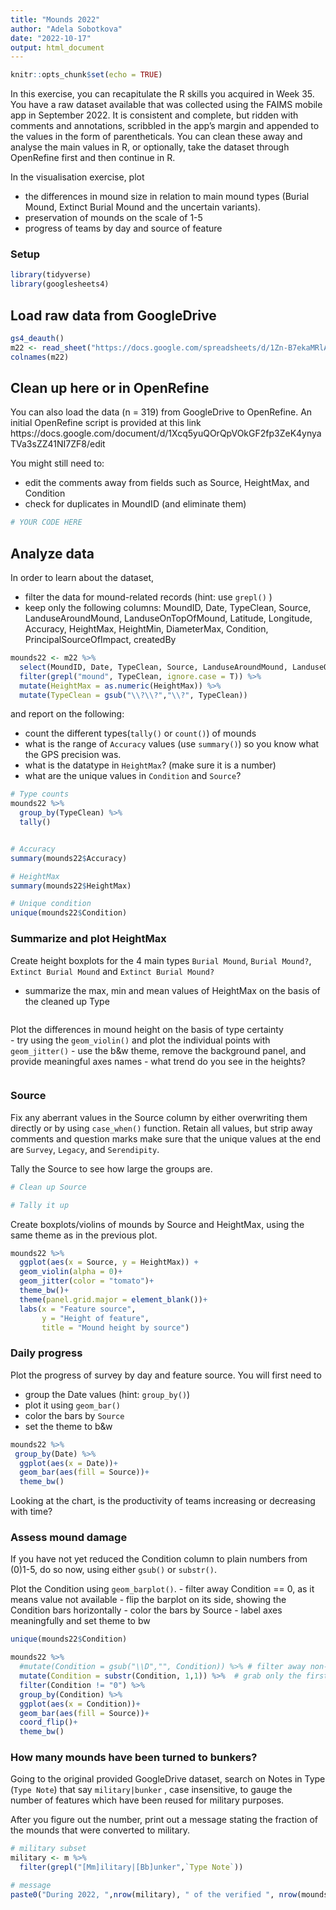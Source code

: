 ```yaml
---
title: "Mounds 2022"
author: "Adela Sobotkova"
date: "2022-10-17"
output: html_document
---
```


```r
knitr::opts_chunk$set(echo = TRUE)
```

In this exercise, you can recapitulate the R skills you acquired in Week 35.
You have a raw dataset available that was collected using the FAIMS mobile app in September 2022. It is consistent and complete, but ridden with comments and annotations, scribbled in the app's margin and appended to the values in the form of parentheticals. You can clean these away and analyse the main values in R, or optionally, take the dataset through OpenRefine first and then continue in R. 

In the visualisation exercise, plot 

- the differences in mound size in relation to main mound types (Burial Mound, Extinct Burial Mound and the uncertain variants). 
- preservation of mounds on the scale of 1-5
- progress of teams by day and source of feature

### Setup
```r
library(tidyverse)
library(googlesheets4)
```


## Load raw data from GoogleDrive
```r
gs4_deauth()
m22 <- read_sheet("https://docs.google.com/spreadsheets/d/1Zn-B7ekaMRlAx3QbuQ3RiEGaX_IQlPpfMvTehfRyCy0/edit#gid=330777145")
colnames(m22)
```

## Clean up here or in OpenRefine

You can also load the data (n = 319) from GoogleDrive to OpenRefine. 
An initial OpenRefine script is provided at this link https://docs.google.com/document/d/1Xcq5yuQOrQpVOkGF2fp3ZeK4ynyaTVa3sZZ41NI7ZF8/edit

You might still need to:

- edit the comments away from fields such as Source, HeightMax, and Condition
- check for duplicates in MoundID (and eliminate them)

```r
# YOUR CODE HERE
```

## Analyze data

In order to learn about the dataset, 

- filter the data for mound-related records (hint: use `grepl()` )
- keep only the following columns: MoundID, Date, TypeClean, Source, LanduseAroundMound, LanduseOnTopOfMound, Latitude, Longitude, Accuracy, HeightMax, HeightMin, DiameterMax,
         Condition, PrincipalSourceOfImpact, createdBy
```r
mounds22 <- m22 %>% 
  select(MoundID, Date, TypeClean, Source, LanduseAroundMound, LanduseOnTopOfMound, Latitude, Longitude, Accuracy, HeightMax, HeightMin, DiameterMax,Condition, PrincipalSourceOfImpact, createdBy, createdAtGMT) %>% 
  filter(grepl("mound", TypeClean, ignore.case = T)) %>% 
  mutate(HeightMax = as.numeric(HeightMax)) %>% 
  mutate(TypeClean = gsub("\\?\\?","\\?", TypeClean))

```
and report on the following:

- count the different types(`tally()` or `count()`) of mounds
- what is the range of `Accuracy` values (use `summary()`) so you know what the GPS precision was.
- what is the datatype in `HeightMax`? (make sure it is a number)
- what are the unique values in `Condition` and `Source`? 

```r
# Type counts
mounds22 %>% 
  group_by(TypeClean) %>% 
  tally()


# Accuracy
summary(mounds22$Accuracy)

# HeightMax
summary(mounds22$HeightMax)

# Unique condition
unique(mounds22$Condition)
```


### Summarize and plot HeightMax
Create height boxplots for the 4 main types `Burial Mound`, `Burial Mound?`, `Extinct Burial Mound` and `Extinct Burial Mound?` 

- summarize the max, min and mean values of HeightMax on the basis of the cleaned up Type
```r

```

Plot the differences in mound height on the basis of type certainty  
- try using the `geom_violin()` and plot the individual points with `geom_jitter()`
- use the b&w theme, remove the background panel, and provide meaningful axes names
- what trend do you see in the heights?
```r

```

### Source

Fix any aberrant values in the Source column by either overwriting them directly or by using `case_when()` function. Retain all values, but strip away comments and question marks make sure that the unique values at the end are `Survey`, `Legacy`, and `Serendipity`.

Tally the Source to see how large the groups are.

```r
# Clean up Source

# Tally it up

```

Create boxplots/violins of mounds by Source and HeightMax, using the same theme as in the previous plot.

```r
mounds22 %>% 
  ggplot(aes(x = Source, y = HeightMax)) + 
  geom_violin(alpha = 0)+
  geom_jitter(color = "tomato")+
  theme_bw()+
  theme(panel.grid.major = element_blank())+
  labs(x = "Feature source",
       y = "Height of feature",
       title = "Mound height by source")
```

### Daily progress

Plot the progress of survey by day and feature source. You will first need to 

- group the Date values (hint: `group_by()`)
- plot it using `geom_bar()`
- color the bars by `Source`
- set the theme to b&w
```r
mounds22 %>% 
 group_by(Date) %>%
  ggplot(aes(x = Date))+
  geom_bar(aes(fill = Source))+
  theme_bw()
```

Looking at the chart, is the productivity of teams increasing or decreasing with time?


### Assess mound damage

If you have not yet reduced the Condition column to plain numbers from (0)1-5, do so now, using either `gsub()` or `substr()`.

Plot the Condition using `geom_barplot()`.
- filter away Condition == 0, as it means value not available 
- flip the barplot on its side, showing the Condition bars horizontally
- color the bars by Source
- label axes meaningfully and set theme to bw

```r
unique(mounds22$Condition)

mounds22 %>% 
  #mutate(Condition = gsub("\\D","", Condition)) %>% # filter away non-digit characters
  mutate(Condition = substr(Condition, 1,1)) %>%  # grab only the first number
  filter(Condition != "0") %>% 
  group_by(Condition) %>%
  ggplot(aes(x = Condition))+
  geom_bar(aes(fill = Source))+
  coord_flip()+
  theme_bw()
```

### How many mounds have been turned to bunkers?
Going to the original provided GoogleDrive dataset, search on Notes in Type (`Type Note`) that say `military|bunker` , case insensitive, to gauge the number of features which have been reused for military purposes. 

After you figure out the number, print out a message stating the fraction of the mounds that were converted to military.

```r
# military subset
military <- m %>% 
  filter(grepl("[Mm]ilitary|[Bb]unker",`Type Note`)) 

# message
paste0("During 2022, ",nrow(military), " of the verified ", nrow(mounds22), " features (",round(nrow(military)/nrow(mounds22)*100, digits=2),"%) were converted for military purposes.")

```

